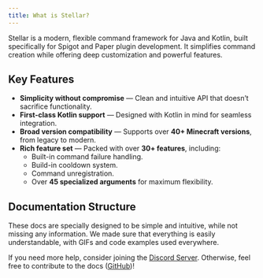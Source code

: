 ```yaml
---
title: What is Stellar?
---
```


Stellar is a modern, flexible command framework for Java and Kotlin, built specifically for Spigot and Paper plugin development. It simplifies command creation while offering deep customization and powerful features.

## Key Features

- **Simplicity without compromise** — Clean and intuitive API that doesn’t sacrifice functionality.
- **First-class Kotlin support** — Designed with Kotlin in mind for seamless integration.
- **Broad version compatibility** — Supports over **40+ Minecraft versions**, from legacy to modern.
- **Rich feature set** — Packed with over **30+ features**, including:
    - Built-in command failure handling.
    - Build-in cooldown system.
    - Command unregistration.
    - Over **45 specialized arguments** for maximum flexibility.

## Documentation Structure
These docs are specially designed to be simple and intuitive, while not missing any information. We made sure that everything is easily understandable, with GIFs and code examples used everywhere.

If you need more help, consider joining the [Discord Server](https://discord.undefinedcreations.com/).
Otherwise, feel free to contribute to the docs ([GitHub](https://github.com/UndefinedCreation/docs))!
